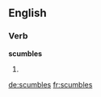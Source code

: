 
==English==

===Verb===
'''scumbles'''

# {{en-third-person singular of|scumble}}

[[de:scumbles]]
[[fr:scumbles]]